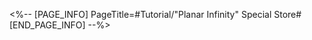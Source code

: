 <%-- [PAGE_INFO]
PageTitle=#Tutorial/"Planar Infinity" Special Store#
[END_PAGE_INFO] --%>
{{Tutorial
|sort      = 920801
|title     = "Planar Infinity" Special Store
|subtitle  = 
|type      = 
|about     = 
|image1    = Tutorial Planar Infinity Special Store 1.png{{subst:void|<!--$UPLOAD:<<SpriteOutput/TutorialPic/TutorialPage_920801.png>-<Tutorial Planar Infinity Special Store 1.png>-<Tutorial Files>>-->}}
|text1     = During exploration of Ordinary Planes, stores in "Domain &mdash; Respite" are all {{Color|h|nobold=1|Special Stores}} that provide different store functions.
|image2    = Tutorial Planar Infinity Special Store 2.png{{subst:void|<!--$UPLOAD:<<SpriteOutput/TutorialPic/TutorialPage_920802.png>-<Tutorial Planar Infinity Special Store 2.png>-<Tutorial Files>>-->}}
|text2     = Speak with Herta and Screwllum to prepare for the {{Color|h|nobold=1|highly challenging Final Trial battles}}.
}}